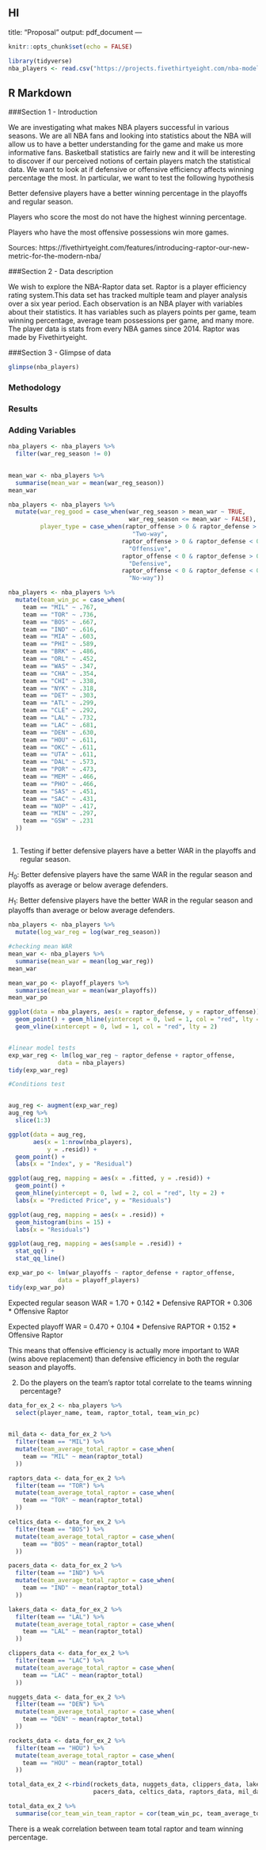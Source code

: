 HI
---
title: "Proposal"
output: pdf_document
---

```r
knitr::opts_chunk$set(echo = FALSE)
```


```r
library(tidyverse)
nba_players <- read.csv("https://projects.fivethirtyeight.com/nba-model/2020/latest_RAPTOR_by_team.csv")
```
## R Markdown


###Section 1 - Introduction


We are investigating what makes NBA players successful in various seasons. We
are all NBA fans and looking into statistics about the NBA will allow us to 
have a better understanding for the game and make us more informative fans. 
Basketball statistics are fairly new and it will be interesting to discover if
our perceived notions of certain players match the statistical data. We want
to look at if defensive or offensive efficiency affects winning percentage the
most.
In particular, we want to test the following hypothesis

Better defensive players have a better winning percentage in the playoffs and 
regular season.

Players who score the most do not have the highest winning percentage.

Players who have the most offensive possessions win more games.

Sources:
https://fivethirtyeight.com/features/introducing-raptor-our-new-metric-for-the-modern-nba/


###Section 2 - Data description


We wish to explore the NBA-Raptor data set. Raptor is a player efficiency rating 
system.This data set has tracked multiple team and player analysis over a six 
year period. Each observation is an NBA player with variables about their 
statistics. It has variables such as players points per game, team winning 
percentage, average team possessions per game, and many more. The player data
is stats from every NBA games since 2014. Raptor was made by Fivethirtyeight. 



###Section 3 - Glimpse of data

```r
glimpse(nba_players)
```

### Methodology

### Results

### Adding Variables
```r
nba_players <- nba_players %>% 
  filter(war_reg_season != 0)
  

mean_war <- nba_players %>% 
  summarise(mean_war = mean(war_reg_season))
mean_war

nba_players <- nba_players %>% 
  mutate(war_reg_good = case_when(war_reg_season > mean_war ~ TRUE,
                                  war_reg_season <= mean_war ~ FALSE),
         player_type = case_when(raptor_offense > 0 & raptor_defense > 0 ~ 
                                   "Two-way",
                                raptor_offense > 0 & raptor_defense < 0 ~ 
                                  "Offensive",
                                raptor_offense < 0 & raptor_defense > 0 ~ 
                                  "Defensive",
                                raptor_offense < 0 & raptor_defense < 0 ~ 
                                  "No-way"))
```



```r
nba_players <- nba_players %>%
  mutate(team_win_pc = case_when(
    team == "MIL" ~ .767,
    team == "TOR" ~ .736,
    team == "BOS" ~ .667,
    team == "IND" ~ .616,
    team == "MIA" ~ .603,
    team == "PHI" ~ .589,
    team == "BRK" ~ .486,
    team == "ORL" ~ .452,
    team == "WAS" ~ .347,
    team == "CHA" ~ .354,
    team == "CHI" ~ .338,
    team == "NYK" ~ .318,
    team == "DET" ~ .303,
    team == "ATL" ~ .299,
    team == "CLE" ~ .292,
    team == "LAL" ~ .732,
    team == "LAC" ~ .681,
    team == "DEN" ~ .630,
    team == "HOU" ~ .611,
    team == "OKC" ~ .611,
    team == "UTA" ~ .611,
    team == "DAL" ~ .573,
    team == "POR" ~ .473,
    team == "MEM" ~ .466,
    team == "PHO" ~ .466,
    team == "SAS" ~ .451,
    team == "SAC" ~ .431,
    team == "NOP" ~ .417,
    team == "MIN" ~ .297,
    team == "GSW" ~ .231
  ))
           
```





1. Testing if better defensive players have a better WAR in the 
playoffs and regular season.

$H_0$: Better defensive players have the same WAR in the regular
season and playoffs as average or below average defenders.

$H_1$: Better defensive players have the better WAR in the 
regular season and playoffs than average or below average defenders.

```r
nba_players <- nba_players %>% 
  mutate(log_war_reg = log(war_reg_season)) 

#checking mean WAR
mean_war <- nba_players %>% 
  summarise(mean_war = mean(log_war_reg))
mean_war

mean_war_po <- playoff_players %>% 
  summarise(mean_war = mean(war_playoffs))
mean_war_po

ggplot(data = nba_players, aes(x = raptor_defense, y = raptor_offense)) +
  geom_point() + geom_hline(yintercept = 0, lwd = 1, col = "red", lty = 2) +
  geom_vline(xintercept = 0, lwd = 1, col = "red", lty = 2)


#linear model tests
exp_war_reg <- lm(log_war_reg ~ raptor_defense + raptor_offense, 
              data = nba_players)
tidy(exp_war_reg)

#Conditions test


aug_reg <- augment(exp_war_reg)
aug_reg %>%
  slice(1:3)

ggplot(data = aug_reg, 
       aes(x = 1:nrow(nba_players), 
           y = .resid)) + 
  geom_point() + 
  labs(x = "Index", y = "Residual")

ggplot(aug_reg, mapping = aes(x = .fitted, y = .resid)) +
  geom_point() + 
  geom_hline(yintercept = 0, lwd = 2, col = "red", lty = 2) +
  labs(x = "Predicted Price", y = "Residuals")

ggplot(aug_reg, mapping = aes(x = .resid)) +
  geom_histogram(bins = 15) + 
  labs(x = "Residuals")

ggplot(aug_reg, mapping = aes(sample = .resid)) +
  stat_qq() + 
  stat_qq_line()

exp_war_po <- lm(war_playoffs ~ raptor_defense + raptor_offense, 
              data = playoff_players)
tidy(exp_war_po)
```

Expected regular season WAR = 1.70 + 0.142 * Defensive RAPTOR + 0.306 * 
Offensive Raptor

Expected playoff WAR = 0.470 + 0.104 * Defensive RAPTOR + 0.152 * Offensive 
Raptor

This means that offensive efficiency is actually more important to WAR (wins 
above replacement) than defensive efficiency in both the regular season and 
playoffs.


2. Do the players on the team's raptor total correlate to the teams winning
percentage?

```r
data_for_ex_2 <- nba_players %>%
  select(player_name, team, raptor_total, team_win_pc) 
 

```

```r
mil_data <- data_for_ex_2 %>%
  filter(team == "MIL") %>%
  mutate(team_average_total_raptor = case_when(
    team == "MIL" ~ mean(raptor_total)
  ))

raptors_data <- data_for_ex_2 %>%
  filter(team == "TOR") %>%
  mutate(team_average_total_raptor = case_when(
    team == "TOR" ~ mean(raptor_total)
  ))

celtics_data <- data_for_ex_2 %>%
  filter(team == "BOS") %>%
  mutate(team_average_total_raptor = case_when(
    team == "BOS" ~ mean(raptor_total)
  ))

pacers_data <- data_for_ex_2 %>%
  filter(team == "IND") %>%
  mutate(team_average_total_raptor = case_when(
    team == "IND" ~ mean(raptor_total)
  ))

lakers_data <- data_for_ex_2 %>%
  filter(team == "LAL") %>%
  mutate(team_average_total_raptor = case_when(
    team == "LAL" ~ mean(raptor_total)
  ))

clippers_data <- data_for_ex_2 %>%
  filter(team == "LAC") %>%
  mutate(team_average_total_raptor = case_when(
    team == "LAC" ~ mean(raptor_total)
  ))

nuggets_data <- data_for_ex_2 %>%
  filter(team == "DEN") %>%
  mutate(team_average_total_raptor = case_when(
    team == "DEN" ~ mean(raptor_total)
  ))

rockets_data <- data_for_ex_2 %>%
  filter(team == "HOU") %>%
  mutate(team_average_total_raptor = case_when(
    team == "HOU" ~ mean(raptor_total)
  ))

```

```r
total_data_ex_2 <-rbind(rockets_data, nuggets_data, clippers_data, lakers_data,
                        pacers_data, celtics_data, raptors_data, mil_data)

```

```r
total_data_ex_2 %>%
  summarise(cor_team_win_team_raptor = cor(team_win_pc, team_average_total_raptor))


```
There is a weak correlation between team total raptor and team winning percentage.